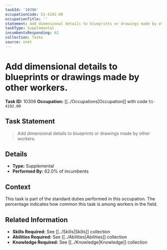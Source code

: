 ```yaml
---
taskId: '10306'
occupationCode: 51-4192.00
occupationTitle: ''
statement: Add dimensional details to blueprints or drawings made by other workers.
taskType: Supplemental
incumbentsResponding: 62
collection: Tasks
source: onet
---
```

# Add dimensional details to blueprints or drawings made by other workers.

**Task ID:** 10306
**Occupation:** [[../Occupations|Occupation]] with code `51-4192.00`

## Task Statement

> Add dimensional details to blueprints or drawings made by other workers.

## Details

- **Type:** Supplemental
- **Performed By:** 62.0% of incumbents

## Context

This task is part of the standard duties performed in this occupation. The percentage indicates how common this task is among workers in the field.

## Related Information

- **Skills Required:** See [[../Skills|Skills]] collection
- **Abilities Required:** See [[../Abilities|Abilities]] collection
- **Knowledge Required:** See [[../Knowledge|Knowledge]] collection
